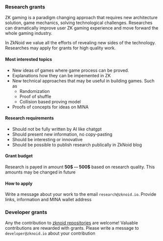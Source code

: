 ### Research grants

ZK gaming is a paradigm changing approach that requires new architecture solution, game mechanics, solving technological challenges.
Researches can dramatically improve user ZK gaming experience and move forward the whole gaming industry. 


In ZkNoid we value all the efforts of revealing new sides of the technology. 
Researches may apply for grants for high quality work.

#### Most interested topics
- New ideas of games where game process can be proved. 
- Explanations how they can be impemented in ZK
- New technical approaches that may be useful in building games. Such as
    - Randomization
    - Proof of shuffle
    - Collision based proving model
- Proofs of concepts for ideas on MINA

#### Research requirements
- Should not be fully written by AI like chatgpt
- Should present new information, no copy-pasting
- Should be interesting or innovative
- Should be possible to publish research publically in ZkNoid blog

#### Grant budget
Research is payed in amount __50$ -- 500$__ based on research quality. This amounts may be changed in future

#### How to apply
Write a message about your work to the email ```research@zknoid.io```. Provide links, information and MINA wallet address


### Developer grants
Any the contribution to [zknoid repositories](https://github.com/ZkNoid/zknoid) are welcome! Valuable contributions are rewarded with grants. 
Please write a message to ```developer@zknoid.io``` about your contribution
